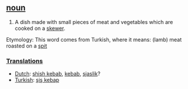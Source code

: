 == [[noun]] ==
#A dish made with small pieces of meat and vegetables which are cooked on a [[skewer]].

Etymology: This word comes from Turkish, where it means: (lamb) meat roasted on a [[spit]]

===[[Translation]]s===

*[[Dutch]]: [[shish kebab]], [[kebab]], [[sjaslik]]?
*[[Turkish]]: [[şiş kebap]]